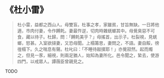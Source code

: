 # 《杜小雷》

> 杜小雷，益都之西山人。母雙盲。杜事之孝，家雖貧，甘旨無缺。一日將他適，市肉付妻，令作餺飥。妻最忤逆，切肉時雜蜣螂其中。母覺臭惡不可食，藏以待子。杜歸，問：「餺飥美乎？」母搖首，出示子。杜裂視，見蜣螂，怒甚。入室欲撻妻，又恐母聞。上榻籌思，妻問之，不語。妻自餒，徬徨榻下。久之喘息有聲。杜叱曰：「不睡待敲撲耶！」亦覺寂然。起而燭之，但見一豕，細視，則兩足猶人，始知為妻所化。邑令聞之，縶去，使游四門，以戒眾人。譚薇臣曾親見之。

TODO
